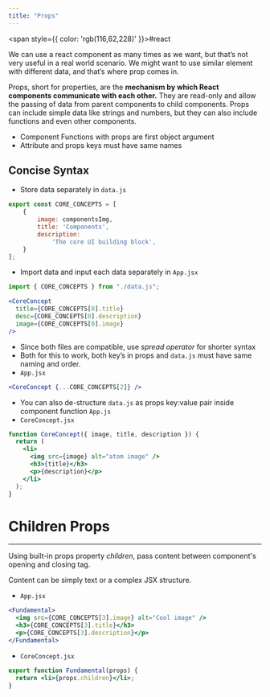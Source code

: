 ```yaml
---
title: "Props"
---
```



<span style={{ color: 'rgb(116,62,228)' }}>#react</span> 

We can use a react component as many times as we want, but that’s not very useful in a real world scenario. We might want to use similar element with different data, and that’s where prop comes in.

<ImageZoom src="https://raw.githubusercontent.com/himanshu864/DevObs/refs/heads/main/Assets/Pasted%20image%2020241223124334.png" alt="Pasted image 20241223124334.png" />

Props, short for properties, are the **mechanism by which React components communicate with each other.** They are read-only and allow the passing of data from parent components to child components. Props can include simple data like strings and numbers, but they can also include functions and even other components.

<ImageZoom src="https://raw.githubusercontent.com/himanshu864/DevObs/refs/heads/main/Assets/Pasted%20image%2020241223124349.png" alt="Pasted image 20241223124349.png" />

- Component Functions with props are first object argument
- Attribute and props keys must have same names

## Concise Syntax

- Store data separately in `data.js`
```jsx
export const CORE_CONCEPTS = [
	{
		image: componentsImg,
		title: 'Components',
		description:
			'The core UI building block',
	}
];
```

- Import data and input each data separately in `App.jsx`
```jsx
import { CORE_CONCEPTS } from "./data.js";

<CoreConcept
  title={CORE_CONCEPTS[0].title}
  desc={CORE_CONCEPTS[0].description}
  image={CORE_CONCEPTS[0].image}
/>
```

- Since both files are compatible, use *spread operator* for shorter syntax
- Both for this to work, both key’s in props and `data.js` must have same naming and order.
- `App.jsx`
```jsx
<CoreConcept {...CORE_CONCEPTS[2]} />
```

- You can also de-structure `data.js` as props key:value pair inside component function `App.js`
- `CoreConcept.jsx`
```jsx
function CoreConcept({ image, title, description }) {
  return (
    <li>
      <img src={image} alt="atom image" />
      <h3>{title}</h3>
      <p>{description}</p>
    </li>
  );
}
```

# Children Props
---

Using built-in props property *children*, pass content between component's opening and closing tag.

<ImageZoom src="https://raw.githubusercontent.com/himanshu864/DevObs/refs/heads/main/Assets/Pasted%20image%2020241223132725.png" alt="Pasted image 20241223132725.png" />

Content can be simply text or a complex JSX structure.

- `App.jsx`
```jsx
<Fundamental>
  <img src={CORE_CONCEPTS[3].image} alt="Cool image" />
  <h3>{CORE_CONCEPTS[3].title}</h3>
  <p>{CORE_CONCEPTS[3].description}</p>
</Fundamental>
```

- `CoreConcept.jsx`
```jsx
export function Fundamental(props) {
  return <li>{props.children}</li>;
}
```

<ImageZoom src="https://raw.githubusercontent.com/himanshu864/DevObs/refs/heads/main/Assets/Pasted%20image%2020241223133925.png" alt="Pasted image 20241223133925.png" />
